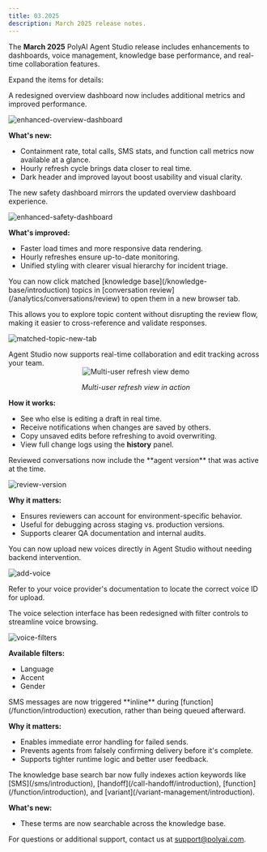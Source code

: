 ```yaml
---
title: 03.2025
description: March 2025 release notes.
---
```


The **March 2025** PolyAI Agent Studio release includes enhancements to dashboards, voice management, knowledge base performance, and real-time collaboration features.

Expand the items for details:

<AccordionGroup>

<Accordion title="Overview dashboard enhancements" icon="chart-pie">
A redesigned overview dashboard now includes additional metrics and improved performance.

![enhanced-overview-dashboard](/images/release-notes/2503/new-dashboard.png)

**What's new:**
- Containment rate, total calls, SMS stats, and function call metrics now available at a glance.
- Hourly refresh cycle brings data closer to real time.
- Dark header and improved layout boost usability and visual clarity.

</Accordion>

<Accordion title="Safety dashboard enhancements" icon="shield-check">
The new safety dashboard mirrors the updated overview dashboard experience.

![enhanced-safety-dashboard](/images/release-notes/2503/new-safety.png)

**What's improved:**
- Faster load times and more responsive data rendering.
- Hourly refreshes ensure up-to-date monitoring.
- Unified styling with clearer visual hierarchy for incident triage.

</Accordion>

<Accordion title="Open matched topics in a new tab" icon="arrow-up-right-from-square">
You can now click matched [knowledge base](/knowledge-base/introduction) topics in [conversation review](/analytics/conversations/review) to open them in a new browser tab.

This allows you to explore topic content without disrupting the review flow, making it easier to cross-reference and validate responses.

![matched-topic-new-tab](/images/release-notes/2503/topic-tab.png)

</Accordion>

<Accordion title="Live collaboration and edit history" icon="users">
Agent Studio now supports real-time collaboration and edit tracking across your team.

<div align="center">
  <img src="https://res.cloudinary.com/dtdd8khwd/image/upload/v1742990655/multi_user-refresh_view-2025-03-20_ba6e4w.gif" alt="Multi-user refresh view demo" />
  <p><em>Multi-user refresh view in action</em></p>
</div>

**How it works:**
- See who else is editing a draft in real time.
- Receive notifications when changes are saved by others.
- Copy unsaved edits before refreshing to avoid overwriting.
- View full change logs using the **history** panel.

</Accordion>

<Accordion title="Version info added to conversation review" icon="clock-rotate-left">
Reviewed conversations now include the **agent version** that was active at the time.

![review-version](/images/release-notes/2503/review-version.png)

**Why it matters:**
- Ensures reviewers can account for environment-specific behavior.
- Useful for debugging across staging vs. production versions.
- Supports clearer QA documentation and internal audits.

</Accordion>

<Accordion title="Add new voices in Agent Studio" icon="microphone">
You can now upload new voices directly in Agent Studio without needing backend intervention.

![add-voice](/images/release-notes/2503/add-voice.png)

<Tip>Refer to your voice provider's documentation to locate the correct voice ID for upload.</Tip>

</Accordion>

<Accordion title="Filter voices by language, accent, and gender" icon="filter">
The voice selection interface has been redesigned with filter controls to streamline voice browsing.

![voice-filters](/images/release-notes/2503/voices-redesign.png)

**Available filters:**
- Language
- Accent
- Gender

</Accordion>

<Accordion title="Send SMS during a function call" icon="message">
SMS messages are now triggered **inline** during [function](/function/introduction) execution, rather than being queued afterward.

**Why it matters:**
- Enables immediate error handling for failed sends.
- Prevents agents from falsely confirming delivery before it's complete.
- Supports tighter runtime logic and better user feedback.

</Accordion>

<Accordion title="Improved KB search for actions" icon="magnifying-glass">
The knowledge base search bar now fully indexes action keywords like [SMS](/sms/introduction), [handoff](/call-handoff/introduction), [function](/function/introduction), and [variant](/variant-management/introduction).

**What's new:**
- These terms are now searchable across the knowledge base.

</Accordion>

</AccordionGroup>

For questions or additional support, contact us at [support@polyai.com](mailto:support@polyai.com).